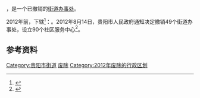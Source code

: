 {{中国乡级行政区|52/01/02/003/000}}

'''{{PAGENAMEBASE}}'''，是{{PRC admin/fullname|52/01/02}}一个已撤销的[[街道办事处|街道办事处]]。

2012年前，下辖<ref>{{PRC admin/ref sgc|52/01/02/003/000}}</ref>：{{PRC admin/children|52/01/02/003/000}}。2012年8月14日，贵阳市人民政府通知决定撤销49个街道办事处，设立90个社区服务中心<ref>{{Cite web |url=http://www.gygov.gov.cn/art/2012/8/14/art_18583_411039.html |title=贵阳市人民政府关于撤销四十九个街道办事处设立九十个社区服务中心的通知（筑府发〔2012〕58号） |access-date=2017-09-06 |archive-date=2017-09-07 |archive-url=https://web.archive.org/web/20170907041232/http://www.gygov.gov.cn/art/2012/8/14/art_18583_411039.html |dead-url=yes }}</ref>。

== 参考资料 ==

{{reflist}}

{{贵州行政区划小作品}}
[[Category:贵阳市街道|Category:贵阳市街道]]
[[Category:南明区行政区划|废除]]
[[Category:2012年废除的行政区划|Category:2012年废除的行政区划]]